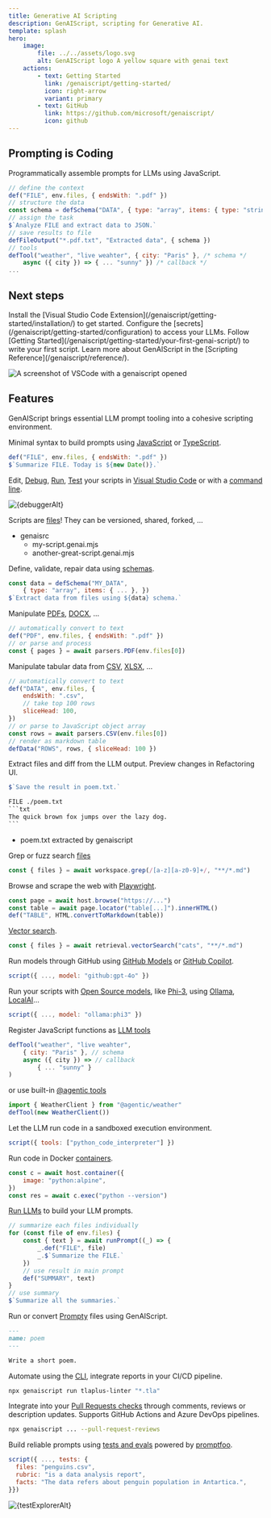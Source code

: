 ```yaml
---
title: Generative AI Scripting
description: GenAIScript, scripting for Generative AI.
template: splash
hero:
    image:
        file: ../../assets/logo.svg
        alt: GenAIScript logo A yellow square with genai text
    actions:
        - text: Getting Started
          link: /genaiscript/getting-started/
          icon: right-arrow
          variant: primary
        - text: GitHub
          link: https://github.com/microsoft/genaiscript/
          icon: github
---
```







## Prompting is Coding

Programmatically assemble prompts for LLMs using JavaScript.

```js wrap title="extract-data.genai.mjs"
// define the context
def("FILE", env.files, { endsWith: ".pdf" })
// structure the data
const schema = defSchema("DATA", { type: "array", items: { type: "string" } })
// assign the task
$`Analyze FILE and extract data to JSON.`
// save results to file
defFileOutput("*.pdf.txt", "Extracted data", { schema })
// tools
defTool("weather", "live weahter", { city: "Paris" }, /* schema */
    async ({ city }) => { ... "sunny" }) /* callback */
...
```

## Next steps

<CardGrid stagger>
    <Card title="Install the extension" icon="puzzle">
        Install the [Visual Studio Code
        Extension](/genaiscript/getting-started/installation/) to get started.
    </Card>
    <Card title="Configure your LLMs" icon="setting">
        Configure the [secrets](/genaiscript/getting-started/configuration) to
        access your LLMs.
    </Card>
    <Card title="Write your first script" icon="pencil">
        Follow [Getting
        Started](/genaiscript/getting-started/your-first-genai-script/) to write
        your first script.
    </Card>
    <Card title="Read the docs" icon="open-book">
        Learn more about GenAIScript in the [Scripting
        Reference](/genaiscript/reference/).
    </Card>
</CardGrid>

<Image
    src={vscodeSrc}
    alt="A screenshot of VSCode with a genaiscript opened"
    loading="lazy"
/>

## Features

GenAIScript brings essential LLM prompt tooling into a cohesive scripting environment.

<CardGrid>

<Card title="Stylized JavaScript" icon="seti:javascript">

Minimal syntax to build prompts using [JavaScript](/genaiscript/reference/scripts/)
or [TypeScript](/genaiscript/reference/scripts/typescript).

```js wrap
def("FILE", env.files, { endsWith: ".pdf" })
$`Summarize FILE. Today is ${new Date()}.`
```

</Card>

<Card title="Fast Development Loop" icon="rocket">

Edit, [Debug](/genaiscript/getting-started/debugging-scripts/), [Run](/genaiscript/getting-started/running-scripts/),
[Test](/genaiscript/getting-started/testing-scripts/) your scripts in [Visual Studio Code](/genaiscript/getting-started/installation)
or with a [command line](/genaiscript/getting-started/installation).

<Image src={debuggerSrc} alt={debuggerAlt} loading="lazy" />

</Card>

<Card title="Reuse and Share Scripts" icon="star">

Scripts are [files](/genaiscript/reference/scripts/)! They can be versioned, shared, forked, ...

<FileTree>

-   genaisrc
    -   my-script.genai.mjs
    -   another-great-script.genai.mjs

</FileTree>

</Card>

<Card title="Data Schemas" icon="list-format">

Define, validate, repair data using [schemas](/genaiscript/reference/scripts/schemas).

```js wrap
const data = defSchema("MY_DATA",
    { type: "array", items: { ... }, })
$`Extract data from files using ${data} schema.`
```

</Card>

<Card title="Ingest text from PDFs, DOCX, ..." icon="seti:pdf">

Manipulate
[PDFs](/genaiscript/reference/scripts/pdf),
[DOCX](/genaiscript/reference/scripts/docx),
...

```js wrap
// automatically convert to text
def("PDF", env.files, { endsWith: ".pdf" })
// or parse and process
const { pages } = await parsers.PDF(env.files[0])
```

</Card>

<Card title="Ingest tables from CSV, XLSX, .." icon="seti:pdf">

Manipulate tabular data from
[CSV](/genaiscript/reference/scripts/csv),
[XLSX](/genaiscript/reference/scripts/xlsx),
...

```js wrap
// automatically convert to text
def("DATA", env.files, {
    endsWith: ".csv",
    // take top 100 rows
    sliceHead: 100,
})
// or parse to JavaScript object array
const rows = await parsers.CSV(env.files[0])
// render as markdown table
defData("ROWS", rows, { sliceHead: 100 })
```

</Card>

<Card title="Generate Files" icon="document">

Extract files and diff from the LLM output.
Preview changes in Refactoring UI.

```js wrap
$`Save the result in poem.txt.`
```

````txt wrap
FILE ./poem.txt
```txt
The quick brown fox jumps over the lazy dog.
```
````

<FileTree>

-   poem.txt extracted by genaiscript

</FileTree>

</Card>

<Card title="File search" icon="document">

Grep or fuzz search [files](/genaiscript/referen/script/files)

```js wrap
const { files } = await workspace.grep(/[a-z][a-z0-9]+/, "**/*.md")
```

</Card>

<Card title="Browser automation" icon="document">

Browse and scrape the web with [Playwright](/genaiscript/reference/scripts/browse).

```js
const page = await host.browse("https://...")
const table = await page.locator("table[...]").innerHTML()
def("TABLE", HTML.convertToMarkdown(table))
```

</Card>

<Card title="RAG built-in" icon="magnifier">

[Vector search](/genaiscript/reference/scripts/vector-search/).

```js wrap
const { files } = await retrieval.vectorSearch("cats", "**/*.md")
```

</Card>

<Card title="GitHub Models and GitHub Copilot" icon="github">

Run models through GitHub using [GitHub Models](/getting-started/configuration/#github-models)
or [GitHub Copilot](/getting-started/configuration/#github-copilot-in-visual-studio-code).

```js wrap
script({ ..., model: "github:gpt-4o" })
```

</Card>

<Card title="Local Models" icon="laptop">

Run your scripts with [Open Source models](/genaiscript/getting-started/configuration/#local-models),
like [Phi-3](https://azure.microsoft.com/en-us/blog/introducing-phi-3-redefining-whats-possible-with-slms/),
using [Ollama](https://ollama.com/), [LocalAI](https://localai.io/)...

```js wrap
script({ ..., model: "ollama:phi3" })
```

</Card>

<Card title="LLM Tools" icon="setting">

Register JavaScript functions as [LLM tools](/genaiscript/reference/scripts/tools/)

```js wrap
defTool("weather", "live weahter",
    { city: "Paris" }, // schema
    async ({ city }) => // callback
        { ... "sunny" }
)
```

or use built-in [@agentic tools](/genaiscript/guides/agentic-tools/)

```js wrap
import { WeatherClient } from "@agentic/weather"
defTool(new WeatherClient())
```

</Card>

<Card title="Code Interpreter" icon="seti:python">

Let the LLM run code in a sandboxed execution environment.

```js wrap
script({ tools: ["python_code_interpreter"] })
```

</Card>

<Card title="Containers" icon="seti:docker">

Run code in Docker [containers](/genaiscript/reference/scripts/containers).

```js wrap
const c = await host.container({
    image: "python:alpine",
})
const res = await c.exec("python --version")
```

</Card>

<Card title="LLM Composition" icon="external">

[Run LLMs](/genaiscript/reference/scripts/inline-prompts/) to build your LLM prompts.

```js wrap
// summarize each files individually
for (const file of env.files) {
    const { text } = await runPrompt((_) => {
        _.def("FILE", file)
        _.$`Summarize the FILE.`
    })
    // use result in main prompt
    def("SUMMARY", text)
}
// use summary
$`Summarize all the summaries.`
```

</Card>

<Card title="Prompty" link="markdown">

Run or convert [Prompty](https://prompty.ai/) files using GenAIScript.

```markdown title="poem.prompty"
---
name: poem
---

Write a short poem.
```

</Card>

<Card title="Automate with CLI" icon="github">

Automate using the [CLI](/genaiscript/reference/cli),
integrate reports in your CI/CD pipeline.

```bash frame="none" wrap
npx genaiscript run tlaplus-linter "*.tla"
```

</Card>

<Card title="Pull Request Reviews" icon="comment">

Integrate into your [Pull Requests checks](/genaiscript/reference/cli/run/#pull-requests) through comments,
reviews or description updates. Supports GitHub Actions and Azure DevOps pipelines.

```bash frame="none" wrap "--pull-request-reviews"
npx genaiscript ... --pull-request-reviews
```

</Card>

<Card title="Tests and Evals" icon="star">

Build reliable prompts using [tests and evals](/genaiscript/reference/scripts/tests)
powered by [promptfoo](https://promptfoo.dev/).

```js wrap
script({ ..., tests: {
  files: "penguins.csv",
  rubric: "is a data analysis report",
  facts: "The data refers about penguin population in Antartica.",
}})
```

<Image src={testExplorerSrc} alt={testExplorerAlt} loading="lazy" />

</Card>

</CardGrid>
